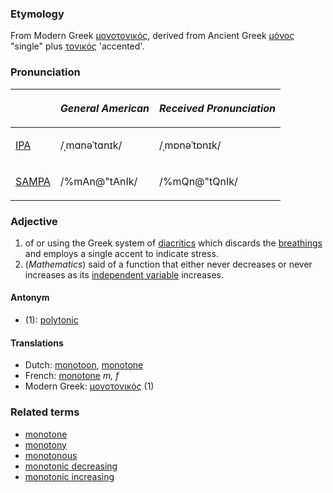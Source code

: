 ===Etymology===
From Modern Greek [[μονοτονικός]], derived from Ancient Greek [[μόνος]] "single" plus [[τονικός]] 'accented'.

===Pronunciation===
{| border=1 cellpadding=5
! !! ''General American'' !! ''Received Pronunciation''
|-
| [[w:IPA|IPA]] || /ˌmɑnəˈtɑnɪk/ || /ˌmɒnəˈtɒnɪk/
|- 
| [[w:SAMPA|SAMPA]] || /%mAn@"tAnIk/ || /%mQn@"tQnIk/
|}

===Adjective===
# of or using the Greek system of [[diacritic]]s which discards the [[breathing]]s and employs a single accent to indicate stress.
# (''Mathematics'') said of a function that either never decreases or never increases as its [[independent variable]] increases.

====Antonym====
*(1): [[polytonic]]

====Translations====
*Dutch: [[monotoon]], [[monotone]]
*French: [[monotone]] ''m, f''
*Modern Greek: [[μονοτονικός]] (1)

===Related terms===
*[[monotone]]
*[[monotony]]
*[[monotonous]]
*[[monotonic decreasing]]
*[[monotonic increasing]]